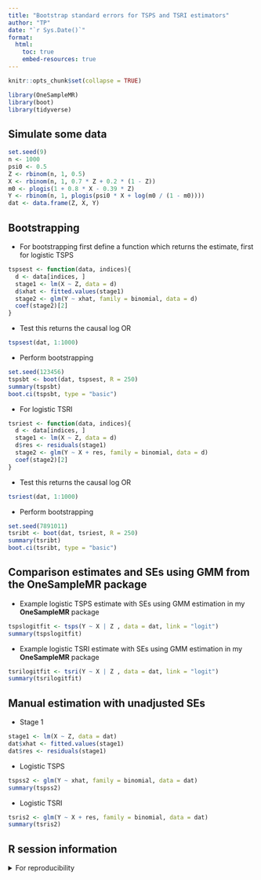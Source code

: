 ```yaml
---
title: "Bootstrap standard errors for TSPS and TSRI estimators"
author: "TP"
date: "`r Sys.Date()`"
format:
  html:
    toc: true
    embed-resources: true
---
```


```r
knitr::opts_chunk$set(collapse = TRUE)
```

```r
library(OneSampleMR)
library(boot)
library(tidyverse)
```

## Simulate some data

```r
set.seed(9)
n <- 1000
psi0 <- 0.5
Z <- rbinom(n, 1, 0.5)
X <- rbinom(n, 1, 0.7 * Z + 0.2 * (1 - Z))
m0 <- plogis(1 + 0.8 * X - 0.39 * Z)
Y <- rbinom(n, 1, plogis(psi0 * X + log(m0 / (1 - m0))))
dat <- data.frame(Z, X, Y)
```

## Bootstrapping

* For bootstrapping first define a function which returns the estimate, first for logistic TSPS

```r
tspsest <- function(data, indices){
  d <- data[indices, ]
  stage1 <- lm(X ~ Z, data = d)
  d$xhat <- fitted.values(stage1)
  stage2 <- glm(Y ~ xhat, family = binomial, data = d)
  coef(stage2)[2]
}
```

* Test this returns the causal log OR
```r
tspsest(dat, 1:1000)
```

* Perform bootstrapping

```r
set.seed(123456)
tspsbt <- boot(dat, tspsest, R = 250)
summary(tspsbt)
boot.ci(tspsbt, type = "basic")
```

* For logistic TSRI

```r
tsriest <- function(data, indices){
  d <- data[indices, ]
  stage1 <- lm(X ~ Z, data = d)
  d$res <- residuals(stage1)
  stage2 <- glm(Y ~ X + res, family = binomial, data = d)
  coef(stage2)[2]
}
```

* Test this returns the causal log OR

```r
tsriest(dat, 1:1000)
```

* Perform bootstrapping

```r
set.seed(7891011)
tsribt <- boot(dat, tsriest, R = 250)
summary(tsribt)
boot.ci(tsribt, type = "basic")
```

## Comparison estimates and SEs using GMM from the OneSampleMR package

* Example logistic TSPS estimate with SEs using GMM estimation in my **OneSampleMR** package

```r
tspslogitfit <- tsps(Y ~ X | Z , data = dat, link = "logit")
summary(tspslogitfit)
```

* Example logistic TSRI estimate with SEs using GMM estimation in my **OneSampleMR** package

```r
tsrilogitfit <- tsri(Y ~ X | Z , data = dat, link = "logit")
summary(tsrilogitfit)
```

## Manual estimation with unadjusted SEs

* Stage 1

```r
stage1 <- lm(X ~ Z, data = dat)
dat$xhat <- fitted.values(stage1)
dat$res <- residuals(stage1)
```

* Logistic TSPS

```r
tspss2 <- glm(Y ~ xhat, family = binomial, data = dat)
summary(tspss2)
```

* Logistic TSRI

```r
tsris2 <- glm(Y ~ X + res, family = binomial, data = dat)
summary(tsris2)
```

## R session information

<details>
<summary>For reproducibility</summary>
```r
quarto::quarto_version()
sessioninfo::session_info()
```
</details>
